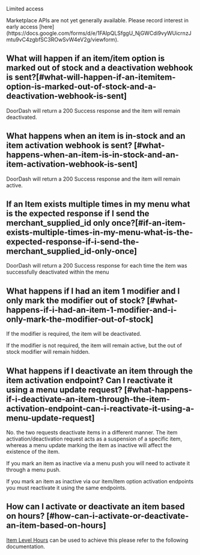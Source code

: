 Limited access

<Warning>
Marketplace APIs are not yet generally available. Please record interest in early access [here](https://docs.google.com/forms/d/e/1FAIpQLSfggU_NjGWCdi9vyWUicrnzJmtu9vC4zgbfSC3ROwSvW4eV2g/viewform).
</Warning>

## What will happen if an item/item option is marked out of stock and a deactivation webhook is sent?​ [#what-will-happen-if-an-itemitem-option-is-marked-out-of-stock-and-a-deactivation-webhook-is-sent]

DoorDash will return a 200 Success response and the item will remain deactivated.

## What happens when an item is in-stock and an item activation webhook is sent? [#what-happens-when-an-item-is-in-stock-and-an-item-activation-webhook-is-sent]

DoorDash will return a 200 Success response and the item will remain active.

## If an Item exists multiple times in my menu what is the expected response if I send the merchant\_supplied\_id only once?​ [#if-an-item-exists-multiple-times-in-my-menu-what-is-the-expected-response-if-i-send-the-merchant_supplied_id-only-once]

DoorDash will return a 200 Success response for each time the item was successfully deactivated within the menu

## What happens if I had an item 1 modifier and I only mark the modifier out of stock? [#what-happens-if-i-had-an-item-1-modifier-and-i-only-mark-the-modifier-out-of-stock]

If the modifier is required, the item will be deactivated.

If the modifier is not required, the item will remain active, but the out of stock modifier will remain hidden.

## What happens if I deactivate an item through the item activation endpoint? Can I reactivate it using a menu update request? [#what-happens-if-i-deactivate-an-item-through-the-item-activation-endpoint-can-i-reactivate-it-using-a-menu-update-request]

No. the two requests deactivate items in a different manner. The item activation/deactivation request acts as a suspension of a specific item, whereas a menu update marking the item as inactive will affect the existence of the item.

If you mark an item as inactive via a menu push you will need to activate it through a menu push.

If you mark an item as inactive via our item/item option activation endpoints you must reactivate it using the same endpoints.

## How can I activate or deactivate an item based on hours? [#how-can-i-activate-or-deactivate-an-item-based-on-hours]

[Item Level Hours](https://developer.doordash.com/en-US/docs/marketplace/how_to/item_level_hours) can be used to achieve this please refer to the following documentation.


